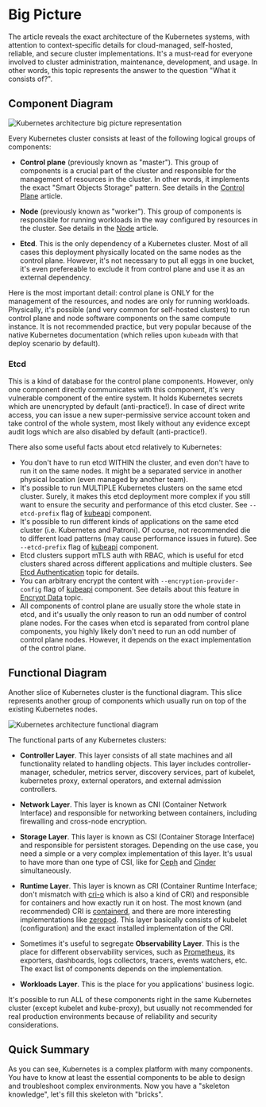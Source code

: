 
# Big Picture

The article reveals the exact architecture of the Kubernetes systems, with
attention to context-specific details for cloud-managed, self-hosted, reliable,
and secure cluster implementations. It's a must-read for everyone involved to
cluster administration, maintenance, development, and usage. In other words,
this topic represents the answer to the question "What it consists of?".

## Component Diagram

<div style={{ width: "100%", display: "flex", flexDirection: "column", alignItems: "center" }}>
  <Image src="/big_picture.png" alt="Kubernetes architecture big picture representation" width={500} height={500} />
</div>

Every Kubernetes cluster consists at least of the following logical groups of
components:

* **Control plane** (previously known as "master"). This group of components is
a crucial part of the cluster and responsible for the management of resources in
the cluster. In other words, it implements the exact "Smart Objects Storage"
pattern. See details in the [Control Plane](/en/grand-design/control-plane)
article.

* **Node** (previously known as "worker"). This group of components is
responsible for running workloads in the way configured by resources in the
cluster. See details in the [Node](/en/grand-design/node) article.

* **Etcd**. This is the only dependency of a Kubernetes cluster. Most of all cases
this deployment physically located on the same nodes as the control plane. However,
it's not necessary to put all eggs in one bucket, it's even prefereable to exclude
it from control plane and use it as an external dependency.

Here is the most important detail: control plane is ONLY for the management of
the resources, and nodes are only for running workloads. Physically, it's possible
(and very common for self-hosted clusters) to run control plane and node software
components on the same compute instance. It is not recommended practice, but very
popular because of the native Kubernetes documentation (which relies upon
`kubeadm` with that deploy scenario by default).

### Etcd

This is a kind of database for the control plane components. However, only one
component directly communicates with this component, it's very vulnerable
component of the entire system. It holds Kubernetes secrets which are
unencrypted by default (anti-practice!). In case of direct write access, you
can issue a new super-permissive service account token and take control of the
whole system, most likely without any evidence except audit logs which are also
disabled by default (anti-practice!).

There also some useful facts about etcd relatively to Kubernetes:
* You don't have to run etcd WITHIN the cluster, and even don't have to run it
on the same nodes. It might be a separated service in another physical location
(even managed by another team).
* It's possible to run MULTIPLE Kubernetes clusters on the same etcd cluster.
Surely, it makes this etcd deployment more complex if you still want to ensure
the security and performance of this etcd cluster. See `--etcd-prefix` flag of
[kubeapi](https://kubernetes.io/docs/reference/command-line-tools-reference/kube-apiserver/)
component.
* It's possible to run different kinds of applications on the same etcd cluster
(i.e. Kubernetes and Patroni). Of course, not recommended die to different load
patterns (may cause performance issues in future). See `--etcd-prefix` flag of
[kubeapi](https://kubernetes.io/docs/reference/command-line-tools-reference/kube-apiserver/)
component.
* Etcd clusters support mTLS auth with RBAC, which is useful for etcd clusters
shared across different applications and multiple clusters. See [Etcd Authentication](https://etcd.io/docs/v3.3/op-guide/authentication/)
topic for details.
* You can arbitrary encrypt the content with `--encryption-provider-config` flag
of [kubeapi](https://kubernetes.io/docs/reference/command-line-tools-reference/kube-apiserver/)
component. See details about this feature in [Encrypt Data](https://kubernetes.io/docs/tasks/administer-cluster/encrypt-data/)
topic.
* All components of control plane are usually store the whole state in etcd,
and it's usually the only reason to run an odd number of control plane nodes.
For the cases when etcd is separated from control plane components, you highly
likely don't need to run an odd number of control plane nodes. However, it
depends on the exact implementation of the control plane.

## Functional Diagram

Another slice of Kubernetes cluster is the functional diagram. This slice
represents another group of components which usually run on top of the existing
Kubernetes nodes.

<div style={{ width: "100%", display: "flex", flexDirection: "column", alignItems: "center" }}>
  <Image src="/big_picture_functional.png" alt="Kubernetes architecture functional diagram" width={500} height={500} />
</div>

The functional parts of any Kubernetes clusters:

* **Controller Layer**. This layer consists of all state machines and all
functionality related to handling objects. This layer includes controller-
manager, scheduler, metrics server, discovery services, part of kubelet,
kubernetes proxy, external operators, and external admission controllers.

* **Network Layer**. This layer is known as CNI (Container Network Interface)
and responsible for networking between containers, including firewalling
and cross-node encryption.

* **Storage Layer**. This layer is known as CSI (Container Storage Interface)
and responsible for persistent storages. Depending on the use case, you need a
simple or a very complex implementation of this layer. It's usual to have more
than one type of CSI, like for [Ceph](https://github.com/ceph/ceph-csi) and
[Cinder](https://github.com/kubernetes/cloud-provider-openstack/blob/master/docs/cinder-csi-plugin/using-cinder-csi-plugin.md)
simultaneously.

* **Runtime Layer**. This layer is known as CRI (Container Runtime Interface;
don't mismatch with [cri-o](https://cri-o.io/) which is also a kind of CRI)
and responsible for containers and how exactly run it on host. The most known
(and recommended) CRI is [containerd](https://containerd.io/), and there are
more interesting implementations like [zeropod](https://github.com/ctrox/zeropod).
This layer basically consists of kubelet (configuration) and the exact
installed implementation of the CRI.

* Sometimes it's useful to segregate **Observability Layer**. This is the
place for different observability services, such as [Prometheus](https://prometheus.io/),
its exporters, dashboards, logs collectors, tracers, events watchers, etc.
The exact list of components depends on the implementation.

* **Workloads Layer**. This is the place for you applications' business logic.

It's possible to run ALL of these components right in the same Kubernetes
cluster (except kubelet and kube-proxy), but usually not recommended for real
production environments because of reliability and security considerations.

## Quick Summary

As you can see, Kubernetes is a complex platform with many components. You
have to know at least the essential components to be able to design and
troubleshoot complex environments. Now you have a "skeleton knowledge",
let's fill this skeleton with "bricks".
